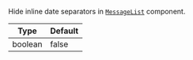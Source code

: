 Hide inline date separators in [`MessageList`](../../../../ui-components/message-list/message-list.mdx) component.

| Type    | Default |
| ------- | ------- |
| boolean | false   |
